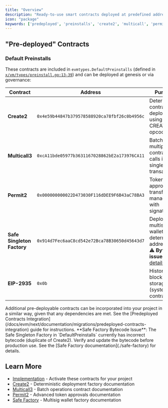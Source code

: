 ```yaml
---
title: "Overview"
description: "Ready-to-use smart contracts deployed at predefined addresses"
icon: "package"
keywords: ['predeployed', 'preinstalls', 'create2', 'multicall', 'permit2', 'safe', 'factory']
---
```


## "Pre-deployed" Contracts

### Default Preinstalls

These contracts are included in `evmtypes.DefaultPreinstalls` (defined in [`x/vm/types/preinstall.go:13-39`](https://github.com/cosmos/evm/blob/main/x/vm/types/preinstall.go#L13-L39)) and can be deployed at genesis or via governance:

| Contract | Address | Purpose | Documentation |
|----------|---------|---------|---------------|
| **Create2** | `0x4e59b44847b379578588920ca78fbf26c0b4956c` | Deterministic contract deployment using CREATE2 opcode | [Details](./create2) |
| **Multicall3** | `0xcA11bde05977b3631167028862bE2a173976CA11` | Batch multiple contract calls in a single transaction | [Details](./multicall3) |
| **Permit2** | `0x000000000022D473030F116dDEE9F6B43aC78BA3` | Token approval and transfer management with signatures | [Details](./permit2) |
| **Safe Singleton Factory** | `0x914d7Fec6aaC8cd542e72Bca78B30650d45643d7` | Deploy Safe multisig wallets at deterministic addresses<br/>⚠️ **Bytecode issue** - see [details](./safe-factory) | [Details](./safe-factory) |
| **EIP-2935** | `0x0b` | Historical block hash storage (system contract) | N/A |

<Note>
Additional pre-deployable contracts can be incorporated into your project in a similar way, given that any dependencies are met. See the [Predeployed Contracts Integration](/docs/evm/next/documentation/migrations/predeployed-contracts-integration) guide for instructions.
</Note>

<Warning>
**Safe Factory Bytecode Issue**: The Safe Singleton Factory in `DefaultPreinstalls` currently has incorrect bytecode (duplicate of Create2). Verify and update the bytecode before production use. See the [Safe Factory documentation](./safe-factory) for details.
</Warning>


## Learn More

- [Implementation](/docs/evm/next/documentation/integration/predeployed-contracts-integration) - Activate these contracts for your project
- [Create2](./create2) - Deterministic deployment factory documentation
- [Multicall3](./multicall3) - Batch operations contract documentation
- [Permit2](./permit2) - Advanced token approvals documentation
- [Safe Factory](./safe-factory) - Multisig wallet factory documentation